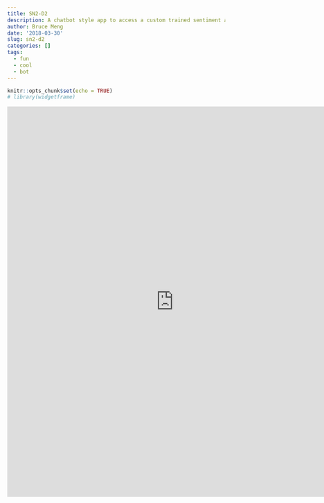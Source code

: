 ```yaml
---
title: SN2-D2
description: A chatbot style app to access a custom trained sentiment algorithm
author: Bruce Meng
date: '2018-03-30'
slug: sn2-d2
categories: []
tags:
  - fun
  - cool
  - bot
---
```

```r
knitr::opts_chunk$set(echo = TRUE)
# library(widgetframe)

```

<iframe src = "https://bruce-meng.shinyapps.io/SentiBot/" height = "900" width = "768" frameborder = "0"></iframe>


